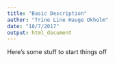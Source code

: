 ```yaml
---
title: "Basic Description"
author: "Trine Line Hauge Okholm"
date: "18/7/2017"
output: html_document
---
```


Here's some stuff to start things off